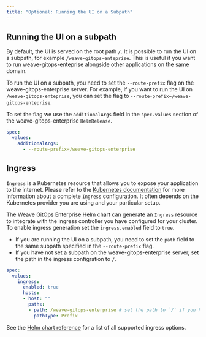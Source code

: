 ```yaml
---
title: "Optional: Running the UI on a Subpath"
---
```


## Running the UI on a subpath

By default, the UI is served on the root path `/`. It is possible to run the UI on a subpath, for example `/weave-gitops-enteprise`.
This is useful if you want to run weave-gitops-enteprise alongside other applications on the same domain.

To run the UI on a subpath, you need to set the `--route-prefix` flag on the weave-gitops-enterprise server.
For example, if you want to run the UI on `/weave-gitops-enteprise`, you can set the flag to `--route-prefix=/weave-gitops-enteprise`.

To set the flag we use the `additionalArgs` field in the `spec.values` section of the weave-gitops-enterprise `HelmRelease`.

```yaml
spec:
  values:
    additionalArgs:
      - --route-prefix=/weave-gitops-enterprise
```

## Ingress

`Ingress` is a Kubernetes resource that allows you to expose your application to the internet.
Please refer to the [Kubernetes documentation](https://kubernetes.io/docs/concepts/services-networking/ingress/)
for more information about a complete `Ingress` configuration. It often depends on the Kubernetes provider you are
using and your particular setup.

The Weave GitOps Enterprise Helm chart can generate an `Ingress` resource to integrate with the ingress controller you have configured for your cluster.
To enable ingress generation set the `ingress.enabled` field to `true`.

- If you are running the UI on a subpath, you need to set the `path` field to the same subpath specified in the `--route-prefix` flag.
- If you have not set a subpath on the weave-gitops-enterprise server, set the path in the ingress configration to `/`.

```yaml
spec:
  values:
    ingress:
      enabled: true
      hosts:
      - host: ""
        paths:
        - path: /weave-gitops-enterprise # set the path to `/` if you have not set the `--route-prefix` flag 
          pathType: Prefix
```

See the [Helm chart reference](../../references/helm-reference.md) for a list of all supported ingress options.